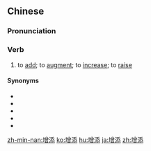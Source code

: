 ==Chinese==
{{zh-forms}}

===Pronunciation===
{{zh-pron
|m=zēngtiān
|c=zang1 tim1
|mn=qz:chng-thiam/tw,xm,zz:cheng-thiam/qz:chng-thiⁿ/xm,zz:cheng-thiⁿ
|cat=v
}}

===Verb===
{{zh-verb}}

# to [[add]]; to [[augment]]; to [[increase]]; to [[raise]]

====Synonyms====
* {{zh-l|加多}}
* {{zh-l|加添}}
* {{zh-l|添加}}
* {{zh-l|增多}}
* {{zh-l|增加}}

{{zh-cat|Advanced}}

[[zh-min-nan:增添]]
[[ko:增添]]
[[hu:增添]]
[[ja:增添]]
[[zh:增添]]